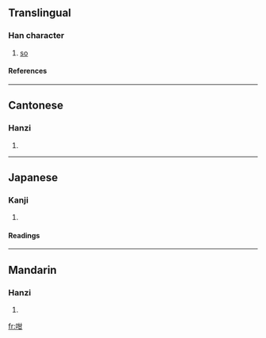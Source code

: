 ==Translingual==
===Han character===
{{Han char|rn=30|rad=口|as=05|sn=8|four=6407<sub>0</sub>|canj=口廿一 (RTM)}}
# [[so]]
====References====
{{Han ref|kx=0184.040|dkj=03477|dj=0403.040|hdz=10598.010|uh=5481|ud=21633|bh=CBDD|bd=52189}}
----
==Cantonese==
===Hanzi===
{{yue-hanzi|jyut=|y=gam3}}
# {{defn|Cantonese}}
----
==Japanese==
===Kanji===
{{ja-kanji|grade=|rs=口05}}
# {{defn|Japanese}} 
====Readings====
{{ja-readings|on=[[かん]] (kan), [[がん]] (gan)|kun=[[ふくむ]] (fukumu)}}
----
==Mandarin==
===Hanzi===
{{cmn-hanzi|pin=[[gèm]] (gem4), [[hè]] (he4), [[huó]] (huo2), [[huò]] (huo4)|wg=<sup>4</sup>, ho<sup>4</sup>, huo<sup>2</sup>, huo<sup>4</sup>}}
# {{defn|Mandarin}}

[[fr:咁]]